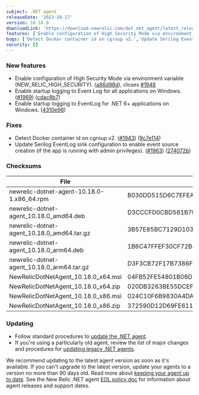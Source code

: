 ```yaml
---
subject: .NET agent
releaseDate: '2023-10-17'
version: 10.18.0
downloadLink: 'https://download.newrelic.com/dot_net_agent/latest_release'
features: ['Enable configuration of High Security Mode via environment variable (NEW_RELIC_HIGH_SECURITY).','Enable startup logging to Event Log for all applications on Windows.','Enable startup logging to EventLog for .NET 6+ applications on Windows.']
bugs: ['Detect Docker container id on cgroup v2.','Update Serilog EventLog sink configuration to enable event source creation (if the app is running with admin privileges).']
security: []
---
```


### New features

* Enable configuration of High Security Mode via environment variable (NEW_RELIC_HIGH_SECURITY). ([a86d98d](https://github.com/newrelic/newrelic-dotnet-agent/commit/a86d98d2e1b5d7062c79e4baff6a8207c8762b61)), closes [#1948](https://github.com/newrelic/newrelic-dotnet-agent/issues/1948)
* Enable startup logging to Event Log for all applications on Windows. ([#1969](https://github.com/newrelic/newrelic-dotnet-agent/issues/1969)) ([cdac8b7](https://github.com/newrelic/newrelic-dotnet-agent/commit/cdac8b707b679f08f099ef9c111141372321aa80))
* Enable startup logging to EventLog for .NET 6+ applications on Windows. ([4310e98](https://github.com/newrelic/newrelic-dotnet-agent/commit/4310e982a86b2294b211aa87f768d6fdcd883e5c))

### Fixes

* Detect Docker container id on cgroup v2. ([#1943](https://github.com/newrelic/newrelic-dotnet-agent/issues/1943)) ([9c7e114](https://github.com/newrelic/newrelic-dotnet-agent/commit/9c7e1146029522efee296ed3654158931b4eafe0))
* Update Serilog EventLog sink configuration to enable event source creation (if the app is running with admin privileges). ([#1963](https://github.com/newrelic/newrelic-dotnet-agent/issues/1963)) ([274072b](https://github.com/newrelic/newrelic-dotnet-agent/commit/274072baba12888c49e402b81d2e0d598f717614))

### Checksums
| File | SHA - 256  Hash |
| ---| ---|
| newrelic-dotnet-agent-10.18.0-1.x86_64.rpm | B030DD515D6C7EFEA25BD4FB4AC72EABB67BC159B666077817EC20929DF88F46 |
| newrelic-dotnet-agent_10.18.0_amd64.deb | D3CCCFD0CBD561B7BFDEE727861AE5D8FE76C4E810B7D2E311C86CB224430209 |
| newrelic-dotnet-agent_10.18.0_amd64.tar.gz | 3B57E85BC7129D103880CD210B1A9E764D81D7DFB457DA0D7BB5D8CC0488E904 |
| newrelic-dotnet-agent_10.18.0_arm64.deb | 1B6C47FFEF30CF72B440889DE3749B917456B7336855224D4AD712C256A9282A |
| newrelic-dotnet-agent_10.18.0_arm64.tar.gz | D3F3CB72F17B7386F6F4FFF8AAF1CB335DD69A45590E22008B6C7DA23537403C |
| NewRelicDotNetAgent_10.18.0_x64.msi | 04FB52FE54801B06D155831D5AA4065087AF870770F832514B761064A45ED3D4 |
| NewRelicDotNetAgent_10.18.0_x64.zip | 020DB3263BE55DCEF1EFD1FAD80340A365952092C7A436A077CCDC962875B2A4 |
| NewRelicDotNetAgent_10.18.0_x86.msi | 024C10F6B9830A4DAB2FD18F55EF15F1AA6ABD63F5FFC359EEA965101FFDFAB4 |
| NewRelicDotNetAgent_10.18.0_x86.zip | 372590D12D69FE61172A24E36C88C54768CD090AA2EB8049634DD9AB827805B3 |


### Updating

* Follow standard procedures to [update the .NET agent](/docs/agents/net-agent/installation-configuration/update-net-agent).
* If you're using a particularly old agent, review the list of major changes and procedures for [updating legacy .NET agents](/docs/agents/net-agent/troubleshooting/upgrade-legacy-net-agents).

We recommend updating to the latest agent version as soon as it's available. If you can't upgrade to the latest version, update your agents to a version no more than 90 days old. Read more about [keeping your agent up to date](/docs/new-relic-solutions/new-relic-one/install-configure/update-new-relic-agent).
See the New Relic .NET agent [EOL policy doc](/docs/apm/agents/net-agent/getting-started/net-agent-eol-policy) for information about agent releases and support dates.
